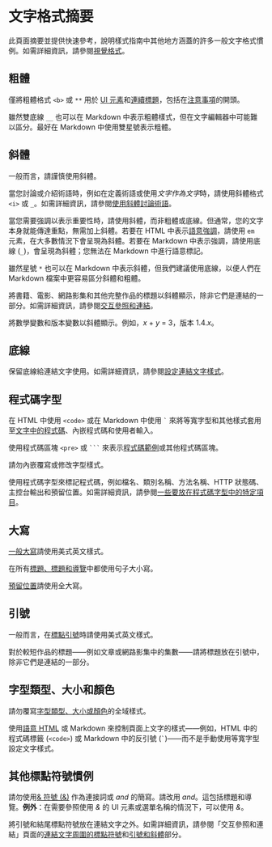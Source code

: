 # 文字格式摘要

此頁面摘要並提供快速參考，說明樣式指南中其他地方涵蓋的許多一般文字格式慣例。如需詳細資訊，請參閱[視覺格式](https://developers.google.com/style/semantic-tagging#visual-formatting)。

## 粗體

僅將粗體格式 `<b>` 或 `**` 用於 [UI 元素](https://developers.google.com/style/ui-elements#formatting)和[連續標題](https://developers.google.com/style/lists#types-of-lists)，包括在[注意事項](https://developers.google.com/style/notices)的開頭。

雖然雙底線 `__` 也可以在 Markdown 中表示粗體樣式，但在文字編輯器中可能難以區分。最好在 Markdown 中使用雙星號表示粗體。

## 斜體

一般而言，請謹慎使用斜體。

當您討論或介紹術語時，例如在定義術語或使用*文字作為文字*時，請使用斜體格式 `<i>` 或 `_`。如需詳細資訊，請參閱[使用斜體討論術語](https://developers.google.com/style/italics-terms)。

當您需要強調以表示重要性時，請使用斜體，而非粗體或底線。但通常，您的文字本身就能傳達重點，無需加上斜體。若要在 HTML 中表示[語意強調](https://developers.google.com/style/semantic-tagging)，請使用 `em` 元素，在大多數情況下會呈現為斜體。若要在 Markdown 中表示強調，請使用底線 (`_`)，會呈現為斜體；您無法在 Markdown 中進行語意標記。

雖然星號 `*` 也可以在 Markdown 中表示斜體，但我們建議使用底線，以便人們在 Markdown 檔案中更容易區分斜體和粗體。

將書籍、電影、網路影集和其他完整作品的標題以斜體顯示，除非它們是連結的一部分。如需詳細資訊，請參閱[交互參照和連結](https://developers.google.com/style/cross-references)。

將數學變數和版本變數以斜體顯示。例如，*x* + *y* = 3，版本 1.4.*x*。

## 底線

保留底線給連結文字使用。如需詳細資訊，請參閱[設定連結文字樣式](https://developers.google.com/style/cross-references#style-link-text)。

## 程式碼字型

在 HTML 中使用 `<code>` 或在 Markdown 中使用 `` ` `` 來將等寬字型和其他樣式套用至[文字中的程式碼](https://developers.google.com/style/code-in-text)、內嵌程式碼和使用者輸入。

使用程式碼區塊 `<pre>` 或 ` ``` ` 來表示[程式碼範例](https://developers.google.com/style/code-samples)或其他程式碼區塊。

請勿內嵌覆寫或修改字型樣式。

使用程式碼字型來標記程式碼，例如檔名、類別名稱、方法名稱、HTTP 狀態碼、主控台輸出和預留位置。如需詳細資訊，請參閱[一些要放在程式碼字型中的特定項目](https://developers.google.com/style/code-in-text#some-specific-items-to-put-in-code-font)。

## 大寫

[一般大寫](https://developers.google.com/style/capitalization)請使用美式英文樣式。

在所有[標題、標題和導覽](https://developers.google.com/style/capitalization#capitalization-in-titles-and-headings)中都使用句子大小寫。

[預留位置](https://developers.google.com/style/placeholders#placeholder-text)請使用全大寫。

## 引號

一般而言，在[標點引號](https://developers.google.com/style/quotation-marks)時請使用美式英文樣式。

對於較短作品的標題——例如文章或網路影集中的集數——請將標題放在引號中，除非它們是連結的一部分。

## 字型類型、大小和顏色

請勿覆寫[字型類型、大小或顏色](https://developers.google.com/style/fonts)的全域樣式。

使用[語意 HTML](https://developers.google.com/style/semantic-tagging) 或 Markdown 來控制頁面上文字的樣式——例如，HTML 中的程式碼標籤 (`<code>`) 或 Markdown 中的反引號 (`` ` ``)——而不是手動使用等寬字型設定文字樣式。

## 其他標點符號慣例

請勿使用[& 符號 (&)](https://developers.google.com/style/word-list#ampersand) 作為連接詞或 *and* 的簡寫。請改用 *and*。這包括標題和導覽。**例外**：在需要參照使用 *&* 的 UI 元素或選單名稱的情況下，可以使用 *&*。

將引號和結尾標點符號放在連結文字之外。如需詳細資訊，請參閱「交互參照和連結」頁面的[連結文字周圍的標點符號](https://developers.google.com/style/cross-references#punctuation)和[引號和斜體](https://developers.google.com/style/cross-references#quotation-marks-italics)部分。
